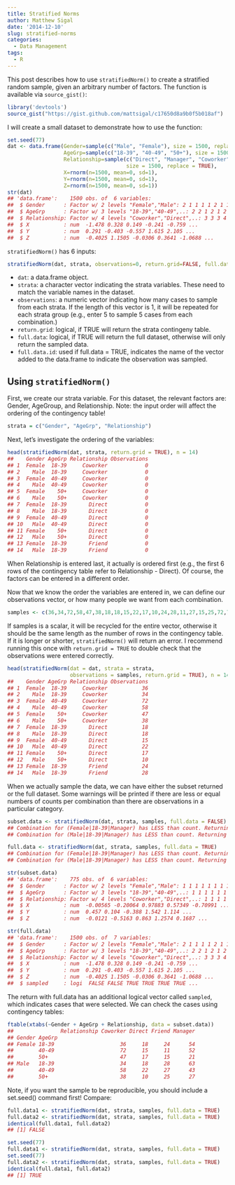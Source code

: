 ```yaml
---
title: Stratified Norms
author: Matthew Sigal
date: '2014-12-10'
slug: stratified-norms
categories:
  - Data Management
tags:
  - R
---
```


This post describes how to use `stratifiedNorm()` to create a stratified random sample, given an arbitrary number of factors. The function is available via `source_gist()`:

```r
library('devtools')
source_gist("https://gist.github.com/mattsigal/c17650d8a9b0f5b018af")
```

I will create a small dataset to demonstrate how to use the function:

```r
set.seed(77)
dat <- data.frame(Gender=sample(c("Male", "Female"), size = 1500, replace = TRUE),
                  AgeGrp=sample(c("18-39", "40-49", "50+"), size = 1500, replace = TRUE),
                  Relationship=sample(c("Direct", "Manager", "Coworker", "Friend"), 
                                      size = 1500, replace = TRUE),
                  X=rnorm(n=1500, mean=0, sd=1),
                  Y=rnorm(n=1500, mean=0, sd=1),
                  Z=rnorm(n=1500, mean=0, sd=1))
str(dat)
## 'data.frame':    1500 obs. of  6 variables:
##  $ Gender      : Factor w/ 2 levels "Female","Male": 2 1 1 1 1 2 1 1 1 2 ...
##  $ AgeGrp      : Factor w/ 3 levels "18-39","40-49",..: 2 2 1 2 1 2 1 3 2 1 ...
##  $ Relationship: Factor w/ 4 levels "Coworker","Direct",..: 3 3 3 4 2 2 1 4 4 2 ...
##  $ X           : num  -1.478 0.328 0.149 -0.241 -0.759 ...
##  $ Y           : num  0.291 -0.403 -0.557 1.615 2.105 ...
##  $ Z           : num  -0.4025 1.1505 -0.0306 0.3641 -1.0688 ...
```

`stratifiedNorm()` has 6 inputs:

```r
stratifiedNorm(dat, strata, observations=0, return.grid=FALSE, full.data=FALSE, full.data.id="sampled")
```

* `dat`: a data.frame object.
* `strata`: a character vector indicating the strata variables. These need to match the variable names in the dataset.
* `observations`: a numeric vector indicating how many cases to sample from each strata. If the length of this vector is 1, it will be repeated for each strata group (e.g., enter 5 to sample 5 cases from each combination.)
* `return.grid`: logical, if TRUE will return the strata contingeny table.
* `full.data`: logical, if TRUE will return the full dataset, otherwise will only return the sampled data.
* `full.data.id`: used if full.data = TRUE, indicates the name of the vector added to the data.frame to indicate the observation was sampled.

## Using `stratifiedNorm()`

First, we create our strata variable. For this dataset, the relevant factors are: Gender, AgeGroup, and  Relationship. Note: the input order will affect the ordering of the contingency table!

```r
strata = c("Gender", "AgeGrp", "Relationship")
```

Next, let’s investigate the ordering of the variables:

```r
head(stratifiedNorm(dat, strata, return.grid = TRUE), n = 14)
##    Gender AgeGrp Relationship Observations
## 1  Female  18-39     Coworker            0
## 2    Male  18-39     Coworker            0
## 3  Female  40-49     Coworker            0
## 4    Male  40-49     Coworker            0
## 5  Female    50+     Coworker            0
## 6    Male    50+     Coworker            0
## 7  Female  18-39       Direct            0
## 8    Male  18-39       Direct            0
## 9  Female  40-49       Direct            0
## 10   Male  40-49       Direct            0
## 11 Female    50+       Direct            0
## 12   Male    50+       Direct            0
## 13 Female  18-39       Friend            0
## 14   Male  18-39       Friend            0
```

When Relationship is entered last, it actually is ordered first (e.g., the first 6 rows of the contingency table refer to Relationship - Direct). Of course, the factors can be entered in a different order.

Now that we know the order the variables are entered in, we can define our observations vector, or how many people we want from each combination.

```r
samples <- c(36,34,72,58,47,38,18,18,15,22,17,10,24,28,11,27,15,25,72,70,52,43,21,27)
```

If samples is a scalar, it will be recycled for the entire vector, otherwise it should be the same length as the number of rows in the contingency table. If it is longer or shorter, `stratifiedNorm()` will return an error. I recommend running this once with `return.grid = TRUE` to double check that the observations were entered correctly.

```r
head(stratifiedNorm(dat = dat, strata = strata,
                    observations = samples, return.grid = TRUE), n = 14)
##    Gender AgeGrp Relationship Observations
## 1  Female  18-39     Coworker           36
## 2    Male  18-39     Coworker           34
## 3  Female  40-49     Coworker           72
## 4    Male  40-49     Coworker           58
## 5  Female    50+     Coworker           47
## 6    Male    50+     Coworker           38
## 7  Female  18-39       Direct           18
## 8    Male  18-39       Direct           18
## 9  Female  40-49       Direct           15
## 10   Male  40-49       Direct           22
## 11 Female    50+       Direct           17
## 12   Male    50+       Direct           10
## 13 Female  18-39       Friend           24
## 14   Male  18-39       Friend           28
```

When we actually sample the data, we can have either the subset returned or the full dataset. Some warnings will be printed if there are less or equal numbers of counts per combination than there are observations in a particular category.

```r
subset.data <- stratifiedNorm(dat, strata, samples, full.data = FALSE)
## Combination for (Female|18-39|Manager) has LESS than count. Returning all observations.
## Combination for (Male|18-39|Manager) has LESS than count. Returning all observations.

full.data <- stratifiedNorm(dat, strata, samples, full.data = TRUE)
## Combination for (Female|18-39|Manager) has LESS than count. Returning all observations.
## Combination for (Male|18-39|Manager) has LESS than count. Returning all observations.

str(subset.data)
## 'data.frame':    775 obs. of  6 variables:
##  $ Gender      : Factor w/ 2 levels "Female","Male": 1 1 1 1 1 1 1 1 1 1 ...
##  $ AgeGrp      : Factor w/ 3 levels "18-39","40-49",..: 1 1 1 1 1 1 1 1 1 1 ...
##  $ Relationship: Factor w/ 4 levels "Coworker","Direct",..: 1 1 1 1 1 1 1 1 1 1 ...
##  $ X           : num  -0.00565 -0.20064 0.97883 0.57349 -0.70991 ...
##  $ Y           : num  0.457 0.104 -0.388 1.542 1.114 ...
##  $ Z           : num  -0.0121 -0.5163 0.863 1.2574 0.1687 ...

str(full.data)
## 'data.frame':    1500 obs. of  7 variables:
##  $ Gender      : Factor w/ 2 levels "Female","Male": 2 1 1 1 1 2 1 1 1 2 ...
##  $ AgeGrp      : Factor w/ 3 levels "18-39","40-49",..: 2 2 1 2 1 2 1 3 2 1 ...
##  $ Relationship: Factor w/ 4 levels "Coworker","Direct",..: 3 3 3 4 2 2 1 4 4 2 ...
##  $ X           : num  -1.478 0.328 0.149 -0.241 -0.759 ...
##  $ Y           : num  0.291 -0.403 -0.557 1.615 2.105 ...
##  $ Z           : num  -0.4025 1.1505 -0.0306 0.3641 -1.0688 ...
##  $ sampled     : logi  FALSE FALSE TRUE TRUE TRUE TRUE ...
```

The return with full.data has an additional logical vector called `sampled`, which indicates cases that were selected. We can check the cases using contingency tables:

```r
ftable(xtabs(~Gender + AgeGrp + Relationship, data = subset.data))
##               Relationship Coworker Direct Friend Manager
## Gender AgeGrp                                            
## Female 18-39                     36     18     24      54
##        40-49                     72     15     11      52
##        50+                       47     17     15      21
## Male   18-39                     34     18     28      63
##        40-49                     58     22     27      43
##        50+                       38     10     25      27
```

Note, if you want the sample to be reproducible, you should include a set.seed() command first! Compare:

```r
full.data1 <- stratifiedNorm(dat, strata, samples, full.data = TRUE)
full.data2 <- stratifiedNorm(dat, strata, samples, full.data = TRUE)
identical(full.data1, full.data2)
## [1] FALSE

set.seed(77)
full.data1 <- stratifiedNorm(dat, strata, samples, full.data = TRUE)
set.seed(77)
full.data2 <- stratifiedNorm(dat, strata, samples, full.data = TRUE)
identical(full.data1, full.data2)
## [1] TRUE
```
